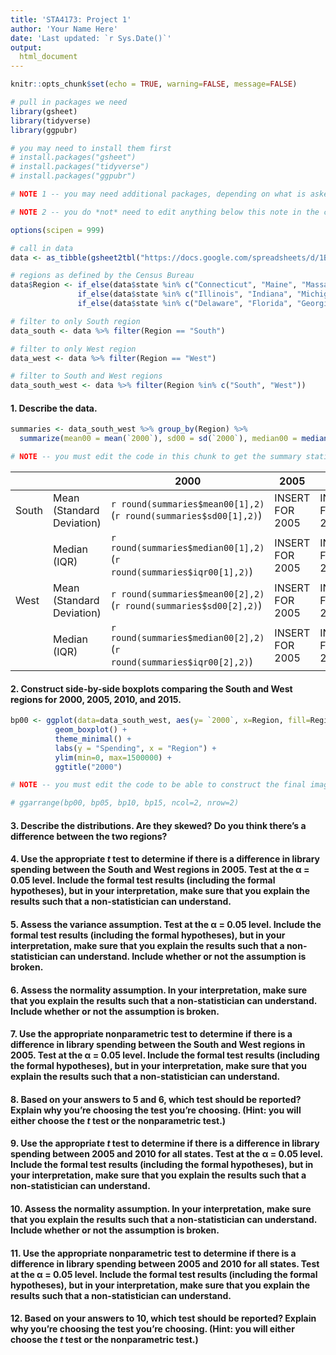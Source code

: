 ```yaml
---
title: 'STA4173: Project 1'
author: 'Your Name Here'
date: 'Last updated: `r Sys.Date()`'
output:
  html_document
---
```

  
```r
knitr::opts_chunk$set(echo = TRUE, warning=FALSE, message=FALSE)

# pull in packages we need
library(gsheet)
library(tidyverse)
library(ggpubr)

# you may need to install them first
# install.packages("gsheet")
# install.packages("tidyverse")
# install.packages("ggpubr")

# NOTE 1 -- you may need additional packages, depending on what is asked of you below :-)

# NOTE 2 -- you do *not* need to edit anything below this note in the code chunk. All of the data management has been done for you. Once you confirm that the data has pulled in properly, you are ready to begin the project.

options(scipen = 999)

# call in data
data <- as_tibble(gsheet2tbl("https://docs.google.com/spreadsheets/d/1ByIX8wOJKk-CjtJ6XJcg1JyxJN6cJSWbvx6vxNoviDs/edit#gid=0"))

# regions as defined by the Census Bureau
data$Region <- if_else(data$state %in% c("Connecticut", "Maine", "Massachusetts", "New Hampshire", "Rhode Island", "Vermont", "New Jersey", "New York", "Pennsylvania"), "Northeast",
               if_else(data$state %in% c("Illinois", "Indiana", "Michigan", "Ohio", "Wisconsin", "Iowa", "Kansas", "Minnseota", "Missouri", "Nebraska", "North Dakota", "South Dakota"), "Midwest",
               if_else(data$state %in% c("Delaware", "Florida", "Georgia", "Maryland", "North Carolina", "South Carolina", "Virginia", "District of Columbia", "West Virginia", "Alabama", "Kentucky", "Mississippi", "Tennessee", "Arkansas", "Louisiana", "Oklahoma", "Texas"), "South", "West")))

# filter to only South region
data_south <- data %>% filter(Region == "South")

# filter to only West region
data_west <- data %>% filter(Region == "West")

# filter to South and West regions
data_south_west <- data %>% filter(Region %in% c("South", "West"))
```

#### 1. Describe the data. 

```r
summaries <- data_south_west %>% group_by(Region) %>% 
  summarize(mean00 = mean(`2000`), sd00 = sd(`2000`), median00 = median(`2000`), iqr00 = IQR(`2000`))

# NOTE -- you must edit the code in this chunk to get the summary statistics for the other years (copy, paste, and edit :-) )
```
  
|       |                           | 2000 | 2005 | 2010 | 2015 |
|-------|---------------------------|------|------|------|------|
| South | Mean (Standard Deviation) | `r round(summaries$mean00[1],2)` (`r round(summaries$sd00[1],2)`)     |  INSERT FOR 2005    |   INSERT FOR 2010   |  INSERT FOR 2015    |
|       | Median (IQR)              | `r round(summaries$median00[1],2)` (`r round(summaries$iqr00[1],2)`)     |  INSERT FOR 2005    |   INSERT FOR 2010   |  INSERT FOR 2015    |
| West  | Mean (Standard Deviation) | `r round(summaries$mean00[2],2)` (`r round(summaries$sd00[2],2)`)     |  INSERT FOR 2005    |   INSERT FOR 2010   |  INSERT FOR 2015    |
|       | Median (IQR)              |  `r round(summaries$median00[2],2)` (`r round(summaries$iqr00[2],2)`)    |  INSERT FOR 2005    |   INSERT FOR 2010   |  INSERT FOR 2015    |

#### 2. Construct side-by-side boxplots comparing the South and West regions for 2000, 2005, 2010, and 2015. 

```r
bp00 <- ggplot(data=data_south_west, aes(y= `2000`, x=Region, fill=Region)) +
          geom_boxplot() +
          theme_minimal() +
          labs(y = "Spending", x = "Region") +
          ylim(min=0, max=1500000) +
          ggtitle("2000")

# NOTE -- you must edit the code to be able to construct the final image (below) -- copy, paste, and change values to get the boxplots together, below

# ggarrange(bp00, bp05, bp10, bp15, ncol=2, nrow=2)
```
  
#### 3. Describe the distributions. Are they skewed? Do you think there's a difference between the two regions? 
  
#### 4. Use the appropriate *t* test to determine if there is a difference in library spending between the South and West regions in 2005. Test at the &alpha; = 0.05 level. Include the formal test results (including the formal hypotheses), but in your interpretation, make sure that you explain the results such that a non-statistician can understand.
  
#### 5. Assess the variance assumption. Test at the &alpha; = 0.05 level. Include the formal test results (including the formal hypotheses), but in your interpretation, make sure that you explain the results such that a non-statistician can understand. Include whether or not the assumption is broken.
  
#### 6. Assess the normality assumption. In your interpretation, make sure that you explain the results such that a non-statistician can understand. Include whether or not the assumption is broken.
  
#### 7. Use the appropriate nonparametric test to determine if there is a difference in library spending between the South and West regions in 2005. Test at the &alpha; = 0.05 level. Include the formal test results (including the formal hypotheses), but in your interpretation, make sure that you explain the results such that a non-statistician can understand.
  
#### 8. Based on your answers to 5 and 6, which test should be reported? Explain why you're choosing the test you're choosing. (Hint: you will either choose the *t* test or the nonparametric test.)
  
#### 9. Use the appropriate *t* test to determine if there is a difference in library spending between 2005 and 2010 for all states. Test at the &alpha; = 0.05 level. Include the formal test results (including the formal hypotheses), but in your interpretation, make sure that you explain the results such that a non-statistician can understand.
  
#### 10. Assess the normality assumption. In your interpretation, make sure that you explain the results such that a non-statistician can understand. Include whether or not the assumption is broken.
  
#### 11. Use the appropriate nonparametric test to determine if there is a difference in library spending between 2005 and 2010 for all states. Test at the &alpha; = 0.05 level. Include the formal test results (including the formal hypotheses), but in your interpretation, make sure that you explain the results such that a non-statistician can understand.
  
#### 12. Based on your answers to 10, which test should be reported? Explain why you're choosing the test you're choosing. (Hint: you will either choose the *t* test or the nonparametric test.)









